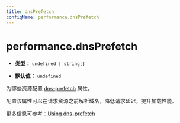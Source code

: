 ```yaml
---
title: dnsPrefetch
configName: performance.dnsPrefetch
---
```


# performance.dnsPrefetch

- **类型：** `undefined | string[]`

- **默认值：** `undefined`

为哪些资源配置 [dns-prefetch](https://developer.mozilla.org/en-US/docs/Web/HTML/Attributes/rel/dns-prefetch) 属性。

配置该属性可以在请求资源之前解析域名，降低请求延迟，提升加载性能。

更多信息可参考：[Using dns-prefetch](https://developer.mozilla.org/en-US/docs/Web/Performance/dns-prefetch)


<RsbuildConig />
